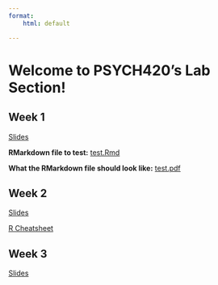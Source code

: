 ```yaml
---
format:
    html: default

---
```


# Welcome to PSYCH420's Lab Section!

## Week 1

[Slides](presentations/intro.html)

**RMarkdown file to test:** [test.Rmd](r_demos/test.Rmd)

**What the RMarkdown file should look like:** [test.pdf](r_demos/test.pdf)


## Week 2

[Slides](presentations/week2.html)

[R Cheatsheet](files/r-cheatsheet-files.html)

## Week 3

[Slides](presentations/week3.html)
